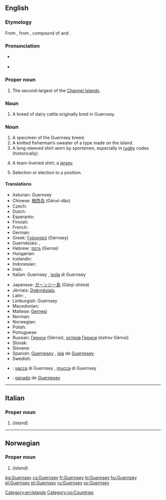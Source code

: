 {{also|guernsey}}
==English==
{{slim-wikipedia|dab=Guernsey (disambiguation)|Guernsey}}

===Etymology===
From {{etyl|xno}}, from {{etyl|non}}, compound of {{term|Granis||Grani's|lang=non}} and {{term|ey||island|lang=non}}.

===Pronunciation=== 
* {{a|UK}} {{IPA|/ˈɡɜːnzi/|lang=en}} 
* {{a|US}} {{IPA|/ˈɡɜːrnzi/|lang=en}}

===Proper noun===
{{en-proper noun}}

# The second-largest of the [[Channel Islands]].

===Noun===
{{en-noun|Guernsey}}

# A breed of dairy cattle originally bred in Guernsey.

===Noun===
{{en-noun}}

# A specimen of the Guernsey breed.
# A knitted fisherman’s sweater of a type made on the island.
# A long-sleeved shirt worn by sportsmen, especially in [[rugby]] codes (historically).
# {{Australia}} A team-liveried shirt; a [[jersey]].
# {{Australia}} Selection or election to a position.

====Translations====
{{trans-top|island}}
* Asturian: Guernsey
* Chinese: [[根西岛]] (Gēnxī-dǎo)
* Czech: {{t-|cs|Guernsey}}
* Dutch: {{t-|nl|Guernsey}}
* Esperanto: {{t-|eo|Guernsey|xs=Esperanto}}
* Finnish: {{t-|fi|Guernsey}}
* French: {{t+|fr|Guernesey}}
* German: {{t-|de|Guernsey}}
* Greek: [[Γκέρνσεϋ]] (Gérnsey)
* Guernésiais: {{tø|roa-grn|Guernési}}, {{tø|roa-grn|Guernési|m}}
* Hebrew: [[גרנסי]] (Gernsi)
* Hungarian: {{t+|hu|Guernsey}}
* Icelandic: {{t-|is|Guernsey}}
* Indonesian: {{t-|id|Guernsey|xs=Indonesian}}
* Irish: {{t|ga|Geansaí|f}}
* Italian: Guernsey {{f}}, [[isola]] di Guernsey {{f}}
{{trans-mid}}
* Japanese: [[ガーンジー島]] (Gānji-shimá)
* Jèrriais: [[Dgèrnésiais]], {{tø|roa-jer|Dgèrnésy|m}}
* Latin: {{qualifier|Classical Latin}} {{t|la|Lisia}}, {{qualifier|Middle Latin}} {{t|la|Lesia}}
* Limburgish: Guernsey
* Macedonian: {{t|mk|Гернзи|n|tr=Gérnzi}}
* Maltese: [[Gernesi]]
* Norman: {{tø|roa-nor|Gùernesey|m}}
* Norwegian: {{t-|no|Guernsey}}
* Polish: {{t+|pl|Guernsey}}
* Portuguese: {{t+|pt|Guernsey}}
* Russian: [[Гернси]] (Gérnsi), [[остров]] [[Гернси]] (óstrov Gérnsi) {{m}}
* Slovak: {{t-|sk|Guernsey}}
* Slovene: {{t-|sl|Guernsey}}
* Spanish: [[Guernesey]] {{f}}, [[isla]] de [[Guernesey]] {{f}}
* Swedish: {{t+|sv|Guernsey}}
{{trans-bottom}}

{{trans-top|cattle breed}}
* {{ttbc|it}}: [[vacca]] di Guernsey {{f}}, [[mucca]] di Guernsey {{f}}
{{trans-mid}}
* {{ttbc|es}}: [[ganado]] de [[Guernesey]] {{m}}
{{trans-bottom}}

{{trans-top|cattle breed specimen}}
{{trans-mid}}
{{trans-bottom}}

{{trans-top|sweater}}
{{trans-mid}}
{{trans-bottom}}

{{trans-top|long-sleeved shirt worn by sportsmen}}
{{trans-mid}}
{{trans-bottom}}

{{trans-top|team-liveried shirt}}
{{trans-mid}}
{{trans-bottom}}

{{trans-top|selection or election to a position}}
{{trans-mid}}
{{trans-bottom}}

[[Category:en:Islands]]

----

==Italian==

===Proper noun===
{{it-proper noun}}

# {{l|en|Guernsey}} (''island'')

----

==Norwegian==

===Proper noun===
{{no-proper noun}}

# {{l|en|Guernsey}} (''island'')

[[Category:no:Countries]]

[[bg:Guernsey]]
[[cs:Guernsey]]
[[fr:Guernsey]]
[[hi:Guernsey]]
[[hu:Guernsey]]
[[pl:Guernsey]]
[[pt:Guernsey]]
[[ru:Guernsey]]
[[sv:Guernsey]]